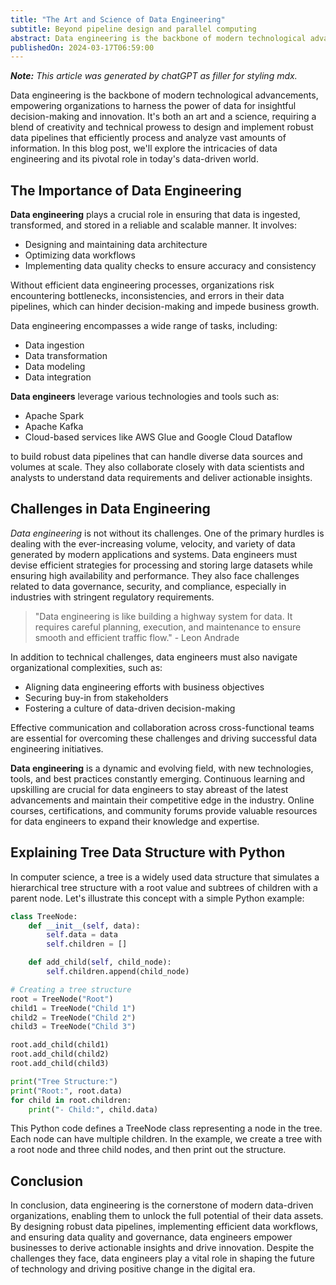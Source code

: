 ```yaml
---
title: "The Art and Science of Data Engineering"
subtitle: Beyond pipeline design and parallel computing
abstract: Data engineering is the backbone of modern technological advancements, empowering organizations to harness the power of data for insightful decision-making and innovation. It's both an art and a science, requiring a blend of creativity and technical prowess to design and implement robust data pipelines that efficiently process and analyze vast amounts of information. In this blog post, we'll explore the intricacies of data engineering and its pivotal role in today's data-driven world.
publishedOn: 2024-03-17T06:59:00
---
```


_**Note:** This article was generated by chatGPT as filler for styling mdx._

Data engineering is the backbone of modern technological advancements, empowering organizations to harness the power of data for insightful decision-making and innovation. It's both an art and a science, requiring a blend of creativity and technical prowess to design and implement robust data pipelines that efficiently process and analyze vast amounts of information. In this blog post, we'll explore the intricacies of data engineering and its pivotal role in today's data-driven world.

## The Importance of Data Engineering

**Data engineering** plays a crucial role in ensuring that data is ingested, transformed, and stored in a reliable and scalable manner. It involves:

- Designing and maintaining data architecture
- Optimizing data workflows
- Implementing data quality checks to ensure accuracy and consistency

Without efficient data engineering processes, organizations risk encountering bottlenecks, inconsistencies, and errors in their data pipelines, which can hinder decision-making and impede business growth.

Data engineering encompasses a wide range of tasks, including:

- Data ingestion
- Data transformation
- Data modeling
- Data integration

**Data engineers** leverage various technologies and tools such as:

- Apache Spark
- Apache Kafka
- Cloud-based services like AWS Glue and Google Cloud Dataflow

to build robust data pipelines that can handle diverse data sources and volumes at scale. They also collaborate closely with data scientists and analysts to understand data requirements and deliver actionable insights.

## Challenges in Data Engineering

*Data engineering* is not without its challenges. One of the primary hurdles is dealing with the ever-increasing volume, velocity, and variety of data generated by modern applications and systems. Data engineers must devise efficient strategies for processing and storing large datasets while ensuring high availability and performance. They also face challenges related to data governance, security, and compliance, especially in industries with stringent regulatory requirements.

> "Data engineering is like building a highway system for data. It requires careful planning, execution, and maintenance to ensure smooth and efficient traffic flow." - Leon Andrade

In addition to technical challenges, data engineers must also navigate organizational complexities, such as:

- Aligning data engineering efforts with business objectives
- Securing buy-in from stakeholders
- Fostering a culture of data-driven decision-making

Effective communication and collaboration across cross-functional teams are essential for overcoming these challenges and driving successful data engineering initiatives.

**Data engineering** is a dynamic and evolving field, with new technologies, tools, and best practices constantly emerging. Continuous learning and upskilling are crucial for data engineers to stay abreast of the latest advancements and maintain their competitive edge in the industry. Online courses, certifications, and community forums provide valuable resources for data engineers to expand their knowledge and expertise.

## Explaining Tree Data Structure with Python

In computer science, a tree is a widely used data structure that simulates a hierarchical tree structure with a root value and subtrees of children with a parent node. Let's illustrate this concept with a simple Python example:

```python
class TreeNode:
    def __init__(self, data):
        self.data = data
        self.children = []

    def add_child(self, child_node):
        self.children.append(child_node)

# Creating a tree structure
root = TreeNode("Root")
child1 = TreeNode("Child 1")
child2 = TreeNode("Child 2")
child3 = TreeNode("Child 3")

root.add_child(child1)
root.add_child(child2)
root.add_child(child3)

print("Tree Structure:")
print("Root:", root.data)
for child in root.children:
    print("- Child:", child.data)
```

This Python code defines a TreeNode class representing a node in the tree. Each node can have multiple children. In the example, we create a tree with a root node and three child nodes, and then print out the structure.

## Conclusion

In conclusion, data engineering is the cornerstone of modern data-driven organizations, enabling them to unlock the full potential of their data assets. By designing robust data pipelines, implementing efficient data workflows, and ensuring data quality and governance, data engineers empower businesses to derive actionable insights and drive innovation. Despite the challenges they face, data engineers play a vital role in shaping the future of technology and driving positive change in the digital era.
